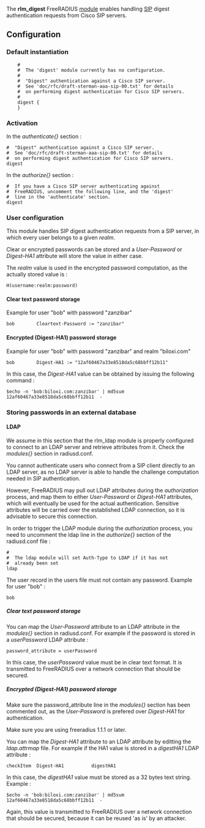 The '''rlm_digest''' FreeRADIUS [[module]] enables handling [[SIP]] digest authentication requests from Cisco SIP servers.

{{Default in the server source|src/modules/rlm_digest/}}

== Configuration ==

===Default instantiation===

{{Default in the server source|raddb/modules/digest}}

<pre>
	#
	#  The 'digest' module currently has no configuration.
	#
	#  "Digest" authentication against a Cisco SIP server.
	#  See 'doc/rfc/draft-sterman-aaa-sip-00.txt' for details
	#  on performing digest authentication for Cisco SIP servers.
	#
	digest {
	}
</pre>

===Activation===

In the ''authenticate{}'' section : 

 #  "Digest" authentication against a Cisco SIP server.
 #  See 'doc/rfc/draft-sterman-aaa-sip-00.txt' for details
 #  on performing digest authentication for Cisco SIP servers.
 digest

In the ''authorize{}'' section : 

 #  If you have a Cisco SIP server authenticating against
 #  FreeRADIUS, uncomment the following line, and the 'digest'
 #  line in the 'authenticate' section.
 digest

=== User configuration ===
This module handles SIP digest authentication requests from a SIP server, in which every user belongs to a given ''realm''.

Clear or encrypted passwords can be stored and a ''User-Password'' or ''Digest-HA1'' attribute will store the value in either case.

The ''realm'' value is used in the encrypted password computation, as the actually stored value is :
 H(username:realm:password)

==== Clear text password storage ====
Example for user "bob" with password "zanzibar"
 bob		Cleartext-Password := "zanzibar"

==== Encrypted (Digest-HA1) password storage ====
Example for user "bob" with password "zanzibar" and realm "biloxi.com"
 bob		Digest-HA1 := "12af60467a33e8518da5c68bbff12b11"

In this case, the ''Digest-HA1'' value can be obtained by issuing the following command :
 $echo -n 'bob:biloxi.com:zanzibar' | md5sum
 12af60467a33e8518da5c68bbff12b11  -

=== Storing passwords in an external database ===

==== LDAP ====

We assume in this section that the rlm_ldap module is properly configured to connect to an LDAP server and retrieve attributes from it. Check the ''modules{}'' section in radiusd.conf.

You cannot authenticate users who connect from a SIP client directly to an LDAP server, as no LDAP server is able to handle the challenge computation needed in SIP authentication.

However, FreeRADIUS may pull out LDAP attributes during the ''authorization'' process, and map them to either ''User-Password'' or ''Digest-HA1'' attributes, which will eventually be used for the actual authentication. Sensitive attributes will be carried over the established LDAP connection, so it is advisable to secure this connection.

In order to trigger the LDAP module during the ''authorization'' process, you  need to uncomment the ldap line in the ''authorize{}'' section of the radiusd.conf file : 
 #
 #  The ldap module will set Auth-Type to LDAP if it has not
 #  already been set
 ldap

The user record in the users file must not contain any password. Example for user "bob" :
 bob
===== Clear text password storage =====

You can map the ''User-Password'' attribute to an LDAP attribute in the ''modules{}'' section in radiusd.conf. For example if the password is stored in a ''userPassword'' LDAP attribute :
 password_attribute = userPassword

In this case, the ''userPassword'' value must be in clear text format. It is transmitted to FreeRADIUS over a network connection that should be secured.

===== Encrypted (Digest-HA1) password storage =====

Make sure the password_attribute line in the ''modules{}'' section has been commented out, as the ''User-Password'' is prefered over ''Digest-HA1'' for authentication. 

Make sure you are using freeradius 1.1.1 or later.

You can map the ''Digest-HA1'' attribute to an LDAP attribute by editting the ''ldap.attrmap'' file. For example if the HA1 value is stored in a ''digestHA1'' LDAP attribute :
 checkItem	Digest-HA1			digestHA1

In this case, the ''digestHA1'' value must be stored as a 32 bytes text string. Example :
 $echo -n 'bob:biloxi.com:zanzibar' | md5sum
 12af60467a33e8518da5c68bbff12b11  -

Again, this value is transmitted to FreeRADIUS over a network connection that should be secured, because it can be reused 'as is' by an attacker.